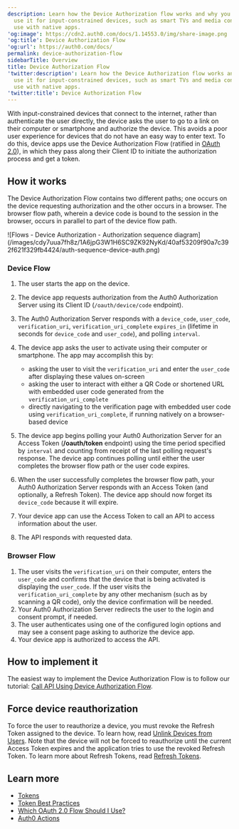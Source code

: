 ```yaml
---
description: Learn how the Device Authorization flow works and why you should
  use it for input-constrained devices, such as smart TVs and media consoles. For
  use with native apps.
'og:image': https://cdn2.auth0.com/docs/1.14553.0/img/share-image.png
'og:title': Device Authorization Flow
'og:url': https://auth0.com/docs/
permalink: device-authorization-flow
sidebarTitle: Overview
title: Device Authorization Flow
'twitter:description': Learn how the Device Authorization flow works and why you should
  use it for input-constrained devices, such as smart TVs and media consoles. For
  use with native apps.
'twitter:title': Device Authorization Flow
---
```

With input-constrained devices that connect to the internet, rather than authenticate the user directly, the device asks the user to go to a link on their computer or smartphone and authorize the device. This avoids a poor user experience for devices that do not have an easy way to enter text. To do this, device apps use the Device <Tooltip tip="Authorization Flow: Authorization grant (or workflow) specified in the OAuth 2.0 framework." cta="View Glossary" href="/glossary?term=Authorization+Flow">Authorization Flow</Tooltip> (ratified in [OAuth 2.0](https://tools.ietf.org/html/rfc8628)), in which they pass along their <Tooltip tip="Client ID: Identification value given to your registered resource from Auth0." cta="View Glossary" href="/glossary?term=Client+ID">Client ID</Tooltip> to initiate the authorization process and get a token.

## How it works

The Device Authorization Flow contains two different paths; one occurs on the device requesting authorization and the other occurs in a browser. The browser flow path, wherein a device code is bound to the session in the browser, occurs in parallel to part of the device flow path.

<Frame>![Flows - Device Authorization - Authorization sequence diagram](/images/cdy7uua7fh8z/1A6jpG3W1H6SC9ZK92NyKd/40af53209f90a7c392f621f329fb4424/auth-sequence-device-auth.png)</Frame>

### Device Flow

1. The user starts the app on the device.
2. The device app requests authorization from the Auth0 Authorization Server using its Client ID (`/oauth/device/code` endpoint).
3. The Auth0 Authorization Server responds with a `device_code`, `user_code`, `verification_uri`, `verification_uri_complete` `expires_in` (lifetime in seconds for `device_code` and `user_code`), and polling `interval`.
4. The device app asks the user to activate using their computer or smartphone. The app may accomplish this by:

   * asking the user to visit the `verification_uri` and enter the `user_code` after displaying these values on-screen
   * asking the user to interact with either a QR Code or shortened URL with embedded user code generated from the `verification_uri_complete`
   * directly navigating to the verification page with embedded user code using `verification_uri_complete`, if running natively on a browser-based device
5. The device app begins polling your Auth0 Authorization Server for an Access Token (**/oauth/token** endpoint) using the time period specified by `interval` and counting from receipt of the last polling request's response. The device app continues polling until either the user completes the browser flow path or the user code expires.
6. When the user successfully completes the browser flow path, your Auth0 Authorization Server responds with an Access Token (and optionally, a Refresh Token). The device app should now forget its `device_code` because it will expire.
7. Your device app can use the Access Token to call an API to access information about the user.
8. The API responds with requested data.

### Browser Flow

1. The user visits the `verification_uri` on their computer, enters the `user_code` and confirms that the device that is being activated is displaying the `user_code`. If the user visits the `verification_uri_complete` by any other mechanism (such as by scanning a QR code), only the device confirmation will be needed.
2. Your Auth0 Authorization Server redirects the user to the login and consent prompt, if needed.
3. The user authenticates using one of the configured login options and may see a consent page asking to authorize the device app.
4. Your device app is authorized to access the API.

## How to implement it

The easiest way to implement the Device Authorization Flow is to follow our tutorial: [Call API Using Device Authorization Flow](/get-started/authentication-and-authorization-flow/device-authorization-flow/call-your-api-using-the-device-authorization-flow).

## Force device reauthorization

To force the user to reauthorize a device, you must revoke the <Tooltip tip="Refresh Token: Token used to obtain a renewed Access Token without forcing users to log in again." cta="View Glossary" href="/glossary?term=Refresh+Token">Refresh Token</Tooltip> assigned to the device. To learn how, read [Unlink Devices from Users](/manage-users/user-accounts/unlink-devices-from-users). Note that the device will not be forced to reauthorize until the current <Tooltip tip="Access Token: Authorization credential, in the form of an opaque string or JWT, used to access an API." cta="View Glossary" href="/glossary?term=Access+Token">Access Token</Tooltip> expires and the application tries to use the revoked Refresh Token. To learn more about Refresh Tokens, read [Refresh Tokens](/secure/tokens/refresh-tokens).

## Learn more

* [Tokens](/secure/tokens)
* [Token Best Practices](/secure/tokens/token-best-practices)
* [Which OAuth 2.0 Flow Should I Use?](/get-started/authentication-and-authorization-flow/which-oauth-2-0-flow-should-i-use)
* [Auth0 Actions](/customize/actions)